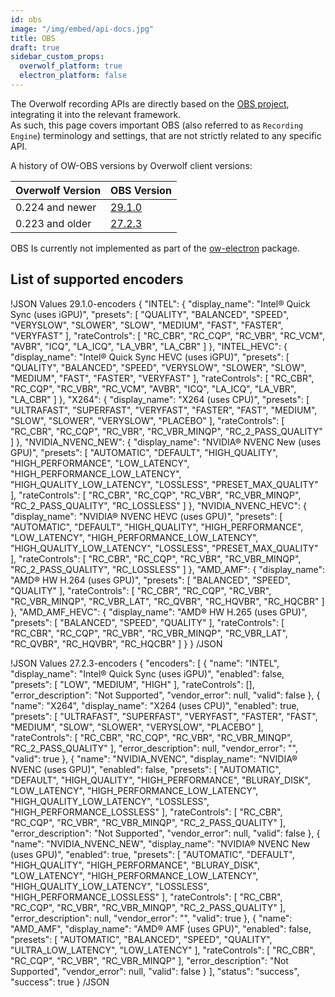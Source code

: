 ```yaml
---
id: obs
image: "/img/embed/api-docs.jpg"
title: OBS
draft: true
sidebar_custom_props:
  overwolf_platform: true
  electron_platform: false
---
```


The Overwolf recording APIs are directly based on the [OBS project](https://github.com/obsproject/obs-studio), integrating it into the relevant framework.  
As such, this page covers important OBS (also referred to as `Recording Engine`) terminology and settings, that are not strictly related to any specific API.

<Tabs groupId="frameworks">
<TabItem value="overwolf-platform" label="Overwolf Platform">

A history of OW-OBS versions by Overwolf client versions:

| Overwolf Version          | OBS Version                                                    |
| ------------------------- | -------------------------------------------------------------- |
| 0.224 and newer           | [29.1.0](https://github.com/obsproject/obs-studio/tree/29.1.0) |
| 0.223 and older           | [27.2.3](https://github.com/obsproject/obs-studio/tree/27.2.3) |

</TabItem>
<TabItem value="electron-platform" label="Overwolf Electron">

OBS Is currently not implemented as part of the [ow-electron](/tools/ow-electron) package.

</TabItem>
</Tabs>


## List of supported encoders

<Tabs>
<TabItem value="29.1.0" label="OBS Version 29.1.0" default>

!JSON Values 29.1.0-encoders
{
    "INTEL": {
        "display_name": "Intel® Quick Sync (uses iGPU)",
        "presets": [
            "QUALITY",
            "BALANCED",
            "SPEED",
            "VERYSLOW",
            "SLOWER",
            "SLOW",
            "MEDIUM",
            "FAST",
            "FASTER",
            "VERYFAST"
        ],
        "rateControls": [
            "RC_CBR",
            "RC_CQP",
            "RC_VBR",
            "RC_VCM",
            "AVBR",
            "ICQ",
            "LA_ICQ",
            "LA_VBR",
            "LA_CBR"
        ]
    },
    "INTEL_HEVC": {
        "display_name": "Intel® Quick Sync HEVC (uses iGPU)",
        "presets": [
            "QUALITY",
            "BALANCED",
            "SPEED",
            "VERYSLOW",
            "SLOWER",
            "SLOW",
            "MEDIUM",
            "FAST",
            "FASTER",
            "VERYFAST"
        ],
        "rateControls": [
            "RC_CBR",
            "RC_CQP",
            "RC_VBR",
            "RC_VCM",
            "AVBR",
            "ICQ",
            "LA_ICQ",
            "LA_VBR",
            "LA_CBR"
        ]
    },
    "X264": {
        "display_name": "X264 (uses CPU)",
        "presets": [
            "ULTRAFAST",
            "SUPERFAST",
            "VERYFAST",
            "FASTER",
            "FAST",
            "MEDIUM",
            "SLOW",
            "SLOWER",
            "VERYSLOW",
            "PLACEBO"
        ],
        "rateControls": [
            "RC_CBR",
            "RC_CQP",
            "RC_VBR",
            "RC_VBR_MINQP",
            "RC_2_PASS_QUALITY"
        ]
    },
    "NVIDIA_NVENC_NEW": {
        "display_name": "NVIDIA® NVENC New (uses GPU)",
        "presets": [
            "AUTOMATIC",
            "DEFAULT",
            "HIGH_QUALITY",
            "HIGH_PERFORMANCE",
            "LOW_LATENCY",
            "HIGH_PERFORMANCE_LOW_LATENCY",
            "HIGH_QUALITY_LOW_LATENCY",
            "LOSSLESS",
            "PRESET_MAX_QUALITY"
        ],
        "rateControls": [
            "RC_CBR",
            "RC_CQP",
            "RC_VBR",
            "RC_VBR_MINQP",
            "RC_2_PASS_QUALITY",
            "RC_LOSSLESS"
        ]
    },
    "NVIDIA_NVENC_HEVC": {
        "display_name": "NVIDIA® NVENC HEVC (uses GPU)",
        "presets": [
            "AUTOMATIC",
            "DEFAULT",
            "HIGH_QUALITY",
            "HIGH_PERFORMANCE",
            "LOW_LATENCY",
            "HIGH_PERFORMANCE_LOW_LATENCY",
            "HIGH_QUALITY_LOW_LATENCY",
            "LOSSLESS",
            "PRESET_MAX_QUALITY"
        ],
        "rateControls": [
            "RC_CBR",
            "RC_CQP",
            "RC_VBR",
            "RC_VBR_MINQP",
            "RC_2_PASS_QUALITY",
            "RC_LOSSLESS"
        ]
    },
    "AMD_AMF": {
        "display_name": "AMD® HW H.264 (uses GPU)",
        "presets": [
            "BALANCED",
            "SPEED",
            "QUALITY"
        ],
        "rateControls": [
            "RC_CBR",
            "RC_CQP",
            "RC_VBR",
            "RC_VBR_MINQP",
            "RC_VBR_LAT",
            "RC_QVBR",
            "RC_HQVBR",
            "RC_HQCBR"
        ]
    },
    "AMD_AMF_HEVC": {
        "display_name": "AMD® HW H.265 (uses GPU)",
        "presets": [
            "BALANCED",
            "SPEED",
            "QUALITY"
        ],
        "rateControls": [
            "RC_CBR",
            "RC_CQP",
            "RC_VBR",
            "RC_VBR_MINQP",
            "RC_VBR_LAT",
            "RC_QVBR",
            "RC_HQVBR",
            "RC_HQCBR"
        ]
    }
}
/JSON

</TabItem>
<TabItem value="27.2.3" label="OBS Version 27.2.3">

!JSON Values 27.2.3-encoders
{
    "encoders": [
        {
            "name": "INTEL",
            "display_name": "Intel® Quick Sync (uses iGPU)",
            "enabled": false,
            "presets": [
                "LOW",
                "MEDIUM",
                "HIGH"
            ],
            "rateControls": [],
            "error_description": "Not Supported",
            "vendor_error": null,
            "valid": false
        },
        {
            "name": "X264",
            "display_name": "X264 (uses CPU)",
            "enabled": true,
            "presets": [
                "ULTRAFAST",
                "SUPERFAST",
                "VERYFAST",
                "FASTER",
                "FAST",
                "MEDIUM",
                "SLOW",
                "SLOWER",
                "VERYSLOW",
                "PLACEBO"
            ],
            "rateControls": [
                "RC_CBR",
                "RC_CQP",
                "RC_VBR",
                "RC_VBR_MINQP",
                "RC_2_PASS_QUALITY"
            ],
            "error_description": null,
            "vendor_error": "",
            "valid": true
        },
        {
            "name": "NVIDIA_NVENC",
            "display_name": "NVIDIA® NVENC (uses GPU)",
            "enabled": false,
            "presets": [
                "AUTOMATIC",
                "DEFAULT",
                "HIGH_QUALITY",
                "HIGH_PERFORMANCE",
                "BLURAY_DISK",
                "LOW_LATENCY",
                "HIGH_PERFORMANCE_LOW_LATENCY",
                "HIGH_QUALITY_LOW_LATENCY",
                "LOSSLESS",
                "HIGH_PERFORMANCE_LOSSLESS"
            ],
            "rateControls": [
                "RC_CBR",
                "RC_CQP",
                "RC_VBR",
                "RC_VBR_MINQP",
                "RC_2_PASS_QUALITY"
            ],
            "error_description": "Not Supported",
            "vendor_error": null,
            "valid": false
        },
        {
            "name": "NVIDIA_NVENC_NEW",
            "display_name": "NVIDIA® NVENC New (uses GPU)",
            "enabled": true,
            "presets": [
                "AUTOMATIC",
                "DEFAULT",
                "HIGH_QUALITY",
                "HIGH_PERFORMANCE",
                "BLURAY_DISK",
                "LOW_LATENCY",
                "HIGH_PERFORMANCE_LOW_LATENCY",
                "HIGH_QUALITY_LOW_LATENCY",
                "LOSSLESS",
                "HIGH_PERFORMANCE_LOSSLESS"
            ],
            "rateControls": [
                "RC_CBR",
                "RC_CQP",
                "RC_VBR",
                "RC_VBR_MINQP",
                "RC_2_PASS_QUALITY"
            ],
            "error_description": null,
            "vendor_error": "",
            "valid": true
        },
        {
            "name": "AMD_AMF",
            "display_name": "AMD® AMF (uses GPU)",
            "enabled": false,
            "presets": [
                "AUTOMATIC",
                "BALANCED",
                "SPEED",
                "QUALITY",
                "ULTRA_LOW_LATENCY",
                "LOW_LATENCY"
            ],
            "rateControls": [
                "RC_CBR",
                "RC_CQP",
                "RC_VBR",
                "RC_VBR_MINQP"
            ],
            "error_description": "Not Supported",
            "vendor_error": null,
            "valid": false
        }
    ],
    "status": "success",
    "success": true
}
/JSON

</TabItem>
</Tabs>